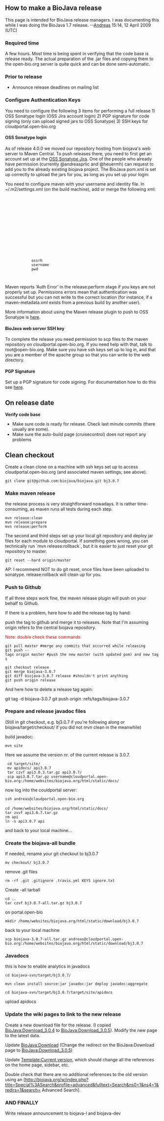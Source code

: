 ==How to make a BioJava release==

This page is intended for BioJava release managers. I was documenting this while I was doing the BioJava 1.7 release. --[[User:Andreas|Andreas]] 15:14, 12 April 2009 (UTC)

===Required time===
A few hours. Most time is being spent in verifying that the code base is release ready. The actual preparation of the .jar files and copying them to the open-bio.org server is quite quick and can be done semi-automatic.

===Prior to release===
* Announce release deadlines on mailing list

=== Configure Authentication Keys ===

You need to configure the following 3 items for performing a full release
1) OSS Sonatype login (OSS Jira account login)
2) PGP signature for code signing (only can upload signed jars to OSS Sonatype)
3) SSH keys for cloudportal.open-bio.org

==== OSS Sonatype login ====
As of release 4.0.0 we moved our repository hosting from biojava's web server to Maven Central. To push releases there, you need to first get an account set up at the [https://issues.sonatype.org OSS Sonatype Jira]. One of the people who already have permission (currently @andreasprlic and @heuermh) can request to add you to the already existing biojava project. The BioJava pom.xml is set up correctly to upload the jars for you, as long as you set up your login:

You need to configure maven with your username and identity file. In ~/.m2/settings.xml (on the build machine), add or merge the following xml:

 <settings xmlns="http://maven.apache.org/SETTINGS/1.0.0"
     xmlns:xsi="http://www.w3.org/2001/XMLSchema-instance"
     xsi:schemaLocation="http://maven.apache.org/SETTINGS/1.0.0
     http://maven.apache.org/xsd/settings-1.0.0.xsd">
     <localRepository/>
     <interactiveMode/>
     <usePluginRegistry/>
     <offline/>
     <pluginGroups/>
     <mirrors/>
     <proxies/>
     <profiles/>
     <activeProfiles/>
     <servers>
         <server>
             <id>ossrh</id>
             <username>username</username>
             <password>pwd</password>
         </server>
     </servers>
 </settings>

Maven reports 'Auth Error' in the release:perform stage if you keys are not properly set up. Permissions errors mean that authentication was successful but you can not write to the correct location (for instance, if a maven-metadata.xml exists from a previous build by another user).

More information about using the Maven release plugin to push to OSS Sonatype is [http://blog.sonatype.com/2013/09/simplified-releases-to-the-central-repository-with-nexus/#.VMsj7l7F-kc here].

==== BioJava web server SSH key ====
To complete the release you need permission to scp files to the maven repository on cloudportal.open-bio.org. If you need help with that, talk to root@open-bio.org. Make sure you have ssh keys set up to log in, and that you are a member of the apache group so that you can write to the web directory.

==== PGP Signature ====

Set up a PGP signature for code signing. For documentation how to do this see [https://www.gnupg.org/gph/en/manual/c14.html here].

==On release date==

'''Verify code base'''

* Make sure code is ready for release. Check last minute commits (there usually are some).
* Make sure the auto-build page (cruisecontrol) does not report any problems

== Clean checkout ==

Create a clean clone on a machine with ssh keys set up to access cloudportal.open-bio.org (and associated maven settings; see above).

 git clone git@github.com:biojava/biojava.git bj3.0.7


===Make maven release===

the release process is very straightforward nowadays. It is rather time-consuming, as maven runs all tests during each step. 

 mvn release:clean 
 mvn release:prepare 
 mvn release:perform

The second and third steps set up your local git repository and deploy jar files for each module to cloudportal. If something goes wrong, you can technically run `mvn release:rollback`, but it is easier to just reset your git repository to master.

 git reset --hard origin/master

AP: I recommend NOT to do git reset, once files have been uploaded to sonatype. release:rollback will clean up for you.

===Push to Github===

If all three steps work fine, the maven release plugin will push on your behalf to Github.


If there is a problem, here how to add the release tag by hand:

push the tag to github and merge it to releases. Note that I'm assuming origin refers to the central biojava repository.

<span style="color:red">Note: double check these commands</span>

 git pull master #merge any commits that occurred while releasing
 git push --tags origin master #push the new master (with updated pom) and new tags

 git checkout release
 git merge biojava-3.0.7
 git diff biojava-3.0.7 release #shouldn't print anything
 git push origin release


And here how to delete a release tag again:

git tag -d biojava-3.0.7
git push origin :refs/tags/biojava-3.0.7

===Prepare and release javadoc files===
(Still in git checkout, e.g. bj3.0.7 if you're following along or biojava/target/checkout/ if you did not mvn clean in the meanwhile)

build javadoc:

 mvn site


Here we assume the version nr. of the current release is 3.0.7.
  cd target/site/
  mv apidocs/ api3.0.7
  tar czvf api3.0.3.tar.gz api3.0.7/
  scp api3.0.7.tar.gz username@cloudportal.open-bio.org:/home/websites/biojava.org/html/static/docs/

now log into the couldportal server:

 ssh andreas@cloudportal.open-bio.org
 
 cd /home/websites/biojava.org/html/static/docs/
 tar zxvf api3.0.7.tar.gz
 rm api
 ln -s api3.0.7 api

and back to your local machine...

=== Create the biojava-all bundle ===

If needed, rename your git checkout to bj3.0.7

 mv checkout/ bj3.0.7

remove .git files

 rm -rf .git .gitignore .travis.yml KEYS ignore.txt

Create -all tarball

 cd ..
 tar czvf bj3.0.7-all.tar.gz bj3.0.7
 
on portal.open-bio

 mkdir /home/websites/biojava.org/html/static/download/bj3.0.7

back to your local machine

 scp biojava-3.0.7-all.tar.gz andreas@cloudportal.open-bio.org:/home/websites/biojava.org/html/static/download/bj3.0.7

=== Javadocs ===

this is how to enable analytics in javadocs

 cd biojava-svn/target/bj3.0.7/

 mvn clean install source:jar javadoc:jar deploy javadoc:aggregate

 cd biojava-svn/target/bj3.0.7/target/site/apidocs

upload apidocs

=== Update the wiki pages to link to the new release===

Create a new download file for the release. (I copied [[BioJava:Download_3.0.4]] to [[BioJava:Download_3.0.5]]). Modify the new page to the latest data.

Update [[BioJava:Download]] (Change the redirect on the BioJava:Download page to [[BioJava:Download_3.0.5]])

Update [[Template:Current version]], which should change all the references on the home page, sidebar, etc.

Double check that there are no additional references to the old version using an [http://biojava.org/w/index.php?title=Special%3ASearch&profile=advanced&fulltext=Search&ns0=1&ns4=1&redirs=1&search={{current version}} Advanced Search].

=== AND FINALLY ===

Write release announcement to biojava-l and biojava-dev